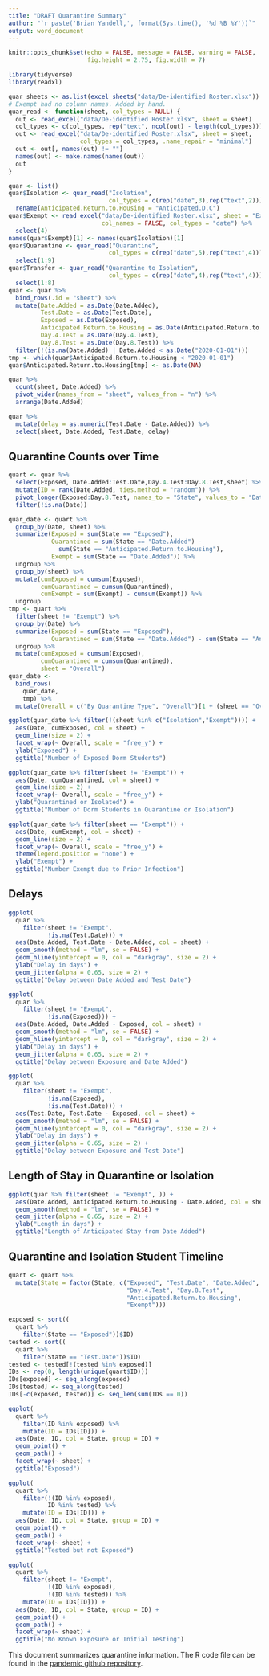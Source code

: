 ```yaml
---
title: "DRAFT Quarantine Summary"
author: "`r paste('Brian Yandell,', format(Sys.time(), '%d %B %Y'))`"
output: word_document
---
```


```r
knitr::opts_chunk$set(echo = FALSE, message = FALSE, warning = FALSE,
                      fig.height = 2.75, fig.width = 7)
```

```r
library(tidyverse)
library(readxl)
```

```r
quar_sheets <- as.list(excel_sheets("data/De-identified Roster.xlsx"))
# Exempt had no column names. Added by hand.
quar_read <- function(sheet, col_types = NULL) {
  out <- read_excel("data/De-identified Roster.xlsx", sheet = sheet)
  col_types <- c(col_types, rep("text", ncol(out) - length(col_types)))
  out <- read_excel("data/De-identified Roster.xlsx", sheet = sheet, 
                    col_types = col_types, .name_repair = "minimal")
  out <- out[, names(out) != ""]
  names(out) <- make.names(names(out))
  out
}
```

```r
quar <- list()
quar$Isolation <- quar_read("Isolation",
                            col_types = c(rep("date",3),rep("text",2))) %>%
  rename(Anticipated.Return.to.Housing = "Anticipated.D.C")
quar$Exempt <- read_excel("data/De-identified Roster.xlsx", sheet = "Exempt", 
                          col_names = FALSE, col_types = "date") %>%
  select(4)
names(quar$Exempt)[1] <- names(quar$Isolation)[1]
quar$Quarantine <- quar_read("Quarantine",
                            col_types = c(rep("date",5),rep("text",4))) %>%
  select(1:9)
quar$Transfer <- quar_read("Quarantine to Isolation",
                            col_types = c(rep("date",4),rep("text",4))) %>%
  select(1:8)
quar <- quar %>%
  bind_rows(.id = "sheet") %>%
  mutate(Date.Added = as.Date(Date.Added),
         Test.Date = as.Date(Test.Date),
         Exposed = as.Date(Exposed),
         Anticipated.Return.to.Housing = as.Date(Anticipated.Return.to.Housing),
         Day.4.Test = as.Date(Day.4.Test),
         Day.8.Test = as.Date(Day.8.Test)) %>%
  filter(!(is.na(Date.Added) | Date.Added < as.Date("2020-01-01")))
tmp <- which(quar$Anticipated.Return.to.Housing < "2020-01-01")
quar$Anticipated.Return.to.Housing[tmp] <- as.Date(NA)
```

```r
quar %>%
  count(sheet, Date.Added) %>%
  pivot_wider(names_from = "sheet", values_from = "n") %>%
  arrange(Date.Added)
```

```r
quar %>%
  mutate(delay = as.numeric(Test.Date - Date.Added)) %>%
  select(sheet, Date.Added, Test.Date, delay)
```

## Quarantine Counts over Time

```r
quart <- quar %>%
  select(Exposed, Date.Added:Test.Date,Day.4.Test:Day.8.Test,sheet) %>%
  mutate(ID = rank(Date.Added, ties.method = "random")) %>%
  pivot_longer(Exposed:Day.8.Test, names_to = "State", values_to = "Date") %>%
  filter(!is.na(Date))
```

```r
quar_date <- quart %>%
  group_by(Date, sheet) %>%
  summarize(Exposed = sum(State == "Exposed"),
            Quarantined = sum(State == "Date.Added") -
              sum(State == "Anticipated.Return.to.Housing"),
            Exempt = sum(State == "Date.Added")) %>%
  ungroup %>%
  group_by(sheet) %>%
  mutate(cumExposed = cumsum(Exposed),
         cumQuarantined = cumsum(Quarantined),
         cumExempt = sum(Exempt) - cumsum(Exempt)) %>%
  ungroup
tmp <- quart %>%
  filter(sheet != "Exempt") %>%
  group_by(Date) %>%
  summarize(Exposed = sum(State == "Exposed"),
            Quarantined = sum(State == "Date.Added") - sum(State == "Anticipated.Return.to.Housing")) %>%
  ungroup %>%
  mutate(cumExposed = cumsum(Exposed),
         cumQuarantined = cumsum(Quarantined),
         sheet = "Overall")
quar_date <-
  bind_rows(
    quar_date,
    tmp) %>%
  mutate(Overall = c("By Quarantine Type", "Overall")[1 + (sheet == "Overall")])

```

```r
ggplot(quar_date %>% filter(!(sheet %in% c("Isolation","Exempt")))) +
  aes(Date, cumExposed, col = sheet) +
  geom_line(size = 2) +
  facet_wrap(~ Overall, scale = "free_y") +
  ylab("Exposed") +
  ggtitle("Number of Exposed Dorm Students")
```

```r
ggplot(quar_date %>% filter(sheet != "Exempt")) +
  aes(Date, cumQuarantined, col = sheet) +
  geom_line(size = 2) +
  facet_wrap(~ Overall, scale = "free_y") +
  ylab("Quarantined or Isolated") +
  ggtitle("Number of Dorm Students in Quarantine or Isolation")
```

```r
ggplot(quar_date %>% filter(sheet == "Exempt")) +
  aes(Date, cumExempt, col = sheet) +
  geom_line(size = 2) +
  facet_wrap(~ Overall, scale = "free_y") +
  theme(legend.position = "none") +
  ylab("Exempt") +
  ggtitle("Number Exempt due to Prior Infection")
```

## Delays

```r
ggplot(
  quar %>% 
    filter(sheet != "Exempt",
           !is.na(Test.Date))) +
  aes(Date.Added, Test.Date - Date.Added, col = sheet) +
  geom_smooth(method = "lm", se = FALSE) +
  geom_hline(yintercept = 0, col = "darkgray", size = 2) +
  ylab("Delay in days") +
  geom_jitter(alpha = 0.65, size = 2) +
  ggtitle("Delay between Date Added and Test Date")
```


```r
ggplot(
  quar %>% 
    filter(sheet != "Exempt", 
           !is.na(Exposed))) +
  aes(Date.Added, Date.Added - Exposed, col = sheet) +
  geom_smooth(method = "lm", se = FALSE) +
  geom_hline(yintercept = 0, col = "darkgray", size = 2) +
  ylab("Delay in days") +
  geom_jitter(alpha = 0.65, size = 2) +
  ggtitle("Delay between Exposure and Date Added")
```

```r
ggplot(
  quar %>% 
    filter(sheet != "Exempt", 
           !is.na(Exposed),
           !is.na(Test.Date))) +
  aes(Test.Date, Test.Date - Exposed, col = sheet) +
  geom_smooth(method = "lm", se = FALSE) +
  geom_hline(yintercept = 0, col = "darkgray", size = 2) +
  ylab("Delay in days") +
  geom_jitter(alpha = 0.65, size = 2) +
  ggtitle("Delay between Exposure and Test Date")
```

## Length of Stay in Quarantine or Isolation

```r
ggplot(quar %>% filter(sheet != "Exempt", )) +
  aes(Date.Added, Anticipated.Return.to.Housing - Date.Added, col = sheet) +
  geom_smooth(method = "lm", se = FALSE) +
  geom_jitter(alpha = 0.65, size = 2) +
  ylab("Length in days") +
  ggtitle("Length of Anticipated Stay from Date Added")
```

\newpage

## Quarantine and Isolation Student Timeline

```r
quart <- quart %>%
  mutate(State = factor(State, c("Exposed", "Test.Date", "Date.Added", 
                                 "Day.4.Test", "Day.8.Test",
                                 "Anticipated.Return.to.Housing",
                                 "Exempt")))
```

```r
exposed <- sort((
  quart %>%
    filter(State == "Exposed"))$ID)
tested <- sort((
  quart %>%
    filter(State == "Test.Date"))$ID)
tested <- tested[!(tested %in% exposed)]
IDs <- rep(0, length(unique(quart$ID)))
IDs[exposed] <- seq_along(exposed)
IDs[tested] <- seq_along(tested)
IDs[-c(exposed, tested)] <- seq_len(sum(IDs == 0))
```

```r
ggplot(
  quart %>% 
    filter(ID %in% exposed) %>%
    mutate(ID = IDs[ID])) +
  aes(Date, ID, col = State, group = ID) +
  geom_point() +
  geom_path() +
  facet_wrap(~ sheet) +
  ggtitle("Exposed")
```


```r
ggplot(
  quart %>% 
    filter(!(ID %in% exposed),
           ID %in% tested) %>%
    mutate(ID = IDs[ID])) +
  aes(Date, ID, col = State, group = ID) +
  geom_point() +
  geom_path() +
  facet_wrap(~ sheet) +
  ggtitle("Tested but not Exposed")
```


```r
ggplot(
  quart %>% 
    filter(sheet != "Exempt",
           !(ID %in% exposed),
           !(ID %in% tested)) %>%
    mutate(ID = IDs[ID])) +
  aes(Date, ID, col = State, group = ID) +
  geom_point() +
  geom_path() +
  facet_wrap(~ sheet) +
  ggtitle("No Known Exposure or Initial Testing")
```


This document summarizes quarantine information. The R code file can be found in the [pandemic github repository](https://github.com/UW-Madison-DataScience/pandemic/blob/master/quarantine.Rmd).

